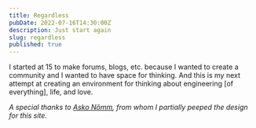 ```yaml
---
title: Regardless
pubDate: 2022-07-16T14:30:00Z
description: Just start again
slug: regardless
published: true
---
```


I started at 15 to make forums, blogs, etc. because I wanted to create a community and I wanted to have space for thinking. And this is my next attempt at creating an environment for thinking about engineering [of everything], life, and love.

_A special thanks to [Asko Nõmm](https://ano.ee/), from whom I partially peeped the design for this site._
